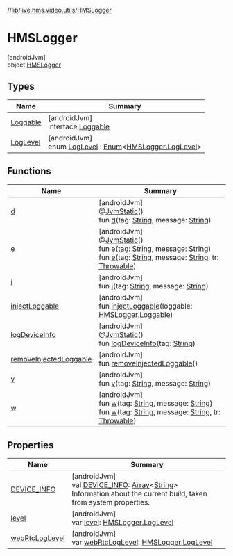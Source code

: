 //[lib](/api-reference/android/v2/home/content)/[live.hms.video.utils](../index)/[HMSLogger](index)

# HMSLogger

[androidJvm]\
object [HMSLogger](index)

## Types

| Name                         | Summary                                                                                                                                                                    |
| ---------------------------- | -------------------------------------------------------------------------------------------------------------------------------------------------------------------------- |
| [Loggable](-loggable/index)  | [androidJvm]<br />interface [Loggable](-loggable/index)                                                                                                                    |
| [LogLevel](-log-level/index) | [androidJvm]<br />enum [LogLevel](-log-level/index) : [Enum](https://kotlinlang.org/api/latest/jvm/stdlib/kotlin/-enum/index.html)<[HMSLogger.LogLevel](-log-level/index)> |

## Functions

| Name                                               | Summary                                                                                                                                                                                                                                                                                                                                                                                                                                                                                                                                                                                                          |
| -------------------------------------------------- | ---------------------------------------------------------------------------------------------------------------------------------------------------------------------------------------------------------------------------------------------------------------------------------------------------------------------------------------------------------------------------------------------------------------------------------------------------------------------------------------------------------------------------------------------------------------------------------------------------------------- |
| [d](d)                                             | [androidJvm]<br />@[JvmStatic](https://kotlinlang.org/api/latest/jvm/stdlib/kotlin.jvm/-jvm-static/index.html)()<br />fun [d](d)(tag: [String](https://kotlinlang.org/api/latest/jvm/stdlib/kotlin/-string/index.html), message: [String](https://kotlinlang.org/api/latest/jvm/stdlib/kotlin/-string/index.html))                                                                                                                                                                                                                                                                                               |
| [e](e)                                             | [androidJvm]<br />@[JvmStatic](https://kotlinlang.org/api/latest/jvm/stdlib/kotlin.jvm/-jvm-static/index.html)()<br />fun [e](e)(tag: [String](https://kotlinlang.org/api/latest/jvm/stdlib/kotlin/-string/index.html), message: [String](https://kotlinlang.org/api/latest/jvm/stdlib/kotlin/-string/index.html))<br />fun [e](e)(tag: [String](https://kotlinlang.org/api/latest/jvm/stdlib/kotlin/-string/index.html), message: [String](https://kotlinlang.org/api/latest/jvm/stdlib/kotlin/-string/index.html), tr: [Throwable](https://kotlinlang.org/api/latest/jvm/stdlib/kotlin/-throwable/index.html)) |
| [i](i)                                             | [androidJvm]<br />fun [i](i)(tag: [String](https://kotlinlang.org/api/latest/jvm/stdlib/kotlin/-string/index.html), message: [String](https://kotlinlang.org/api/latest/jvm/stdlib/kotlin/-string/index.html))                                                                                                                                                                                                                                                                                                                                                                                                   |
| [injectLoggable](inject-loggable)                  | [androidJvm]<br />fun [injectLoggable](inject-loggable)(loggable: [HMSLogger.Loggable](-loggable/index))                                                                                                                                                                                                                                                                                                                                                                                                                                                                                                         |
| [logDeviceInfo](log-device-info)                   | [androidJvm]<br />@[JvmStatic](https://kotlinlang.org/api/latest/jvm/stdlib/kotlin.jvm/-jvm-static/index.html)()<br />fun [logDeviceInfo](log-device-info)(tag: [String](https://kotlinlang.org/api/latest/jvm/stdlib/kotlin/-string/index.html))                                                                                                                                                                                                                                                                                                                                                                |
| [removeInjectedLoggable](remove-injected-loggable) | [androidJvm]<br />fun [removeInjectedLoggable](remove-injected-loggable)()                                                                                                                                                                                                                                                                                                                                                                                                                                                                                                                                       |
| [v](v)                                             | [androidJvm]<br />fun [v](v)(tag: [String](https://kotlinlang.org/api/latest/jvm/stdlib/kotlin/-string/index.html), message: [String](https://kotlinlang.org/api/latest/jvm/stdlib/kotlin/-string/index.html))                                                                                                                                                                                                                                                                                                                                                                                                   |
| [w](w)                                             | [androidJvm]<br />fun [w](w)(tag: [String](https://kotlinlang.org/api/latest/jvm/stdlib/kotlin/-string/index.html), message: [String](https://kotlinlang.org/api/latest/jvm/stdlib/kotlin/-string/index.html))<br />fun [w](w)(tag: [String](https://kotlinlang.org/api/latest/jvm/stdlib/kotlin/-string/index.html), message: [String](https://kotlinlang.org/api/latest/jvm/stdlib/kotlin/-string/index.html), tr: [Throwable](https://kotlinlang.org/api/latest/jvm/stdlib/kotlin/-throwable/index.html))                                                                                                     |

## Properties

| Name                                 | Summary                                                                                                                                                                                                                                                                                              |
| ------------------------------------ | ---------------------------------------------------------------------------------------------------------------------------------------------------------------------------------------------------------------------------------------------------------------------------------------------------- |
| [DEVICE_INFO](-d-e-v-i-c-e_-i-n-f-o) | [androidJvm]<br />val [DEVICE_INFO](-d-e-v-i-c-e_-i-n-f-o): [Array](https://kotlinlang.org/api/latest/jvm/stdlib/kotlin/-array/index.html)<[String](https://kotlinlang.org/api/latest/jvm/stdlib/kotlin/-string/index.html)><br />Information about the current build, taken from system properties. |
| [level](level)                       | [androidJvm]<br />var [level](level): [HMSLogger.LogLevel](-log-level/index)                                                                                                                                                                                                                         |
| [webRtcLogLevel](web-rtc-log-level)  | [androidJvm]<br />var [webRtcLogLevel](web-rtc-log-level): [HMSLogger.LogLevel](-log-level/index)                                                                                                                                                                                                    |

